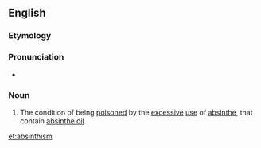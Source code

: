 ==English==

===Etymology===
{{suffix|absinthe|ism}}

===Pronunciation===
* {{a|US}} {{IPA|/ˈæb.sənˌθɪz.m̩/}}

===Noun===
{{en-noun|-}}

# The condition of being [[poison]]ed by the [[excessive]] [[use]] of [[absinthe]], that contain [[absinthe oil]].

[[et:absinthism]]